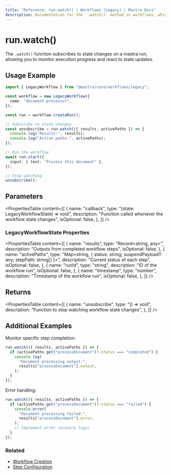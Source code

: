 ```yaml
---
title: "Reference: run.watch() | Workflows (Legacy) | Mastra Docs"
description: Documentation for the `.watch()` method in workflows, which monitors the status of a workflow run.
---
```


# run.watch()

The `.watch()` function subscribes to state changes on a mastra run, allowing you to monitor execution progress and react to state updates.

## Usage Example

```typescript
import { LegacyWorkflow } from "@mastra/core/workflows/legacy";

const workflow = new LegacyWorkflow({
  name: "document-processor",
});

const run = workflow.createRun();

// Subscribe to state changes
const unsubscribe = run.watch(({ results, activePaths }) => {
  console.log("Results:", results);
  console.log("Active paths:", activePaths);
});

// Run the workflow
await run.start({
  input: { text: "Process this document" },
});

// Stop watching
unsubscribe();
```

## Parameters

<PropertiesTable
  content={[
    {
      name: "callback",
      type: "(state: LegacyWorkflowState) => void",
      description: "Function called whenever the workflow state changes",
      isOptional: false,
    },
  ]}
/>

### LegacyWorkflowState Properties

<PropertiesTable
  content={[
    {
      name: "results",
      type: "Record<string, any>",
      description: "Outputs from completed workflow steps",
      isOptional: false,
    },
    {
      name: "activePaths",
      type: "Map<string, { status: string; suspendPayload?: any; stepPath: string[] }>",
      description: "Current status of each step",
      isOptional: false,
    },
    {
      name: "runId",
      type: "string",
      description: "ID of the workflow run",
      isOptional: false,
    },
    {
      name: "timestamp",
      type: "number",
      description: "Timestamp of the workflow run",
      isOptional: false,
    },
  ]}
/>

## Returns

<PropertiesTable
  content={[
    {
      name: "unsubscribe",
      type: "() => void",
      description: "Function to stop watching workflow state changes",
    },
  ]}
/>

## Additional Examples

Monitor specific step completion:

```typescript
run.watch(({ results, activePaths }) => {
  if (activePaths.get("processDocument")?.status === "completed") {
    console.log(
      "Document processing output:",
      results["processDocument"].output,
    );
  }
});
```

Error handling:

```typescript
run.watch(({ results, activePaths }) => {
  if (activePaths.get("processDocument")?.status === "failed") {
    console.error(
      "Document processing failed:",
      results["processDocument"].error,
    );
    // Implement error recovery logic
  }
});
```

### Related

- [Workflow Creation](./createRun.mdx)
- [Step Configuration](./step-class.mdx)

